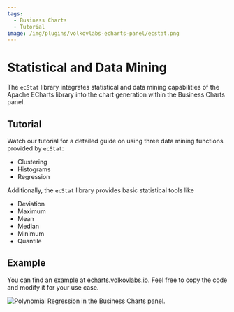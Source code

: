 ```yaml
---
tags:
  - Business Charts
  - Tutorial
image: /img/plugins/volkovlabs-echarts-panel/ecstat.png
---
```



# Statistical and Data Mining

The `ecStat` library integrates statistical and data mining capabilities of the Apache ECharts library into the chart generation within the Business Charts panel.

## Tutorial

Watch our tutorial for a detailed guide on using three data mining functions provided by `ecStat`:

- Clustering
- Histograms
- Regression

<Youtube
  id="qfDrAW8-Mh8"
  title="Histograms, Clustering. Regression in the Business Charts panel."
/>

Additionally, the `ecStat` library provides basic statistical tools like

- Deviation
- Maximum
- Mean
- Median
- Minimum
- Quantile

## Example

You can find an example at [echarts.volkovlabs.io](https://echarts.volkovlabs.io/d/U332C4K4z/scatter?orgId=1&editPanel=10). Feel free to copy the code and modify it for your use case.

<Image
  title="Polynomial Regression in the Business Charts panel."
  src="/img/plugins/volkovlabs-echarts-panel/ecstat.png"
/>
